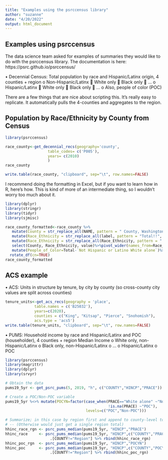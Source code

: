```yaml
---
title: "Examples using the psrccensus library"
author: "suzanne"
date: "4/20/2022"
output: html_document
---
```

## Examples using psrccensus

The data science team asked for examples of summaries they would like to do with the psrccensus library.
The documentation is here: https://psrc.github.io/psrccensus/

•	Decennial Census: Total population by race and Hispanic/Latinx origin, 4 counties + region
o	Non-Hispanic/Latinx
	White only
	Black only
	…
o	Hispanic/Latinx
	White only
	Black only
	…
o	Also, people of color (POC)

There are a few things that are nice about scripting this. It's really easy to replicate. It automatically pulls the 4-counties and aggregates to the region.

## Population by Race/Ethnicity by County from Census
```r
library(psrccensus)

race_county<-get_decennial_recs(geography='county', 
                   table_codes= c('P005'),
                   years= c(2010)              
                   )
race_county

write.table(race_county, "clipboard", sep="\t", row.names=FALSE)
```
I recommend doing the formatting in Excel, but if you want to learn how in R, here's how. This is kind of more of an intermediate thing, so I wouldn't worry too much about it.
```r

library(dplyr)
library(stringr)
library(tidyr)
library(sjmisc)

race_county_formatted<-race_county %>%
   mutate(County = str_replace_all(NAME, pattern = " County, Washington", replacement = "")) %>%
   mutate(Race_Ethnicity = str_replace_all(label, pattern = "Total!!", replacement = ""))%>%    
   mutate(Race_Ethnicity = str_replace_all(Race_Ethnicity, pattern = "!!", replacement = " ")) %>%
   select(County, Race_Ethnicity, value)%>%pivot_wider(names_from=Race_Ethnicity, values_from=value)%>%
   mutate(People_of_Color=Total-`Not Hispanic or Latino White alone`)%>%
  rotate_df(cn=TRUE)
race_county_formatted
```

## ACS example

•	ACS: Units in structure by tenure, by city by county (so cross-county city values are split across counties)



```r
tenure_units<-get_acs_recs(geography = 'place',
             table.names = c('B25032'),
             years=c(2020),
             counties = c("King", "Kitsap", "Pierce", "Snohomish"),
             acs.type = 'acs5')
write.table(tenure_units, "clipboard", sep="\t", row.names=FALSE)
```
•	PUMS: Household income by race and Hispanic/Latinx and POC (householder), 4 counties + region
Median Income
o	White only, non-Hispanic/Latinx
o	Black only, non-Hispanic/Latinx
o	…
o	Hispanic/Latinx
o	POC
```r

library(psrccensus)
library(magrittr)
library(dplyr)
library(srvyr)

# Obtain the data
pums19_5yr <- get_psrc_pums(5, 2019, "h", c("COUNTY","HINCP","PRACE"))

# Create a POC/Non-POC variable 
pums19_5yr %<>% mutate(POCYN=factor(case_when(PRACE=="White alone" ~"Non-POC",
                                              !is.na(PRACE) ~"POC"),
                                    levels=c("POC","Non-POC")))

# Summarize; in this case by region first and append to county-level to get all totals
# -- (Otherwise would just get a single region total)
hhinc_race_rgn <- psrc_pums_median(pums19_5yr, "HINCP","PRACE")
hhinc_race     <- psrc_pums_median(pums19_5yr, "HINCP",c("COUNTY","PRACE")) %>%
                    .[COUNTY!="Region"] %>% rbind(hhinc_race_rgn)
hhinc_poc_rgn  <- psrc_pums_median(pums19_5yr, "HINCP","POCYN")
hhinc_poc      <- psrc_pums_median(pums19_5yr, "HINCP",c("COUNTY","POCYN")) %>%
                    .[COUNTY!="Region"] %>% rbind(hhinc_poc_rgn)

```
